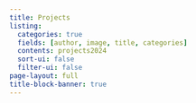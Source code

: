 ```yaml
---
title: Projects
listing:
  categories: true
  fields: [author, image, title, categories]
  contents: projects2024
  sort-ui: false
  filter-ui: false
page-layout: full
title-block-banner: true
---
```


